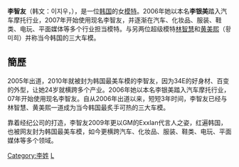 '''李智友'''（韩文：이지우，{{bd|1986年|2月3日}}），是一位[[韩国|韩国]]的女[[模特|模特]]。2006年她以本名'''李银美'''踏入汽车摩托行业，2007年开始使用现名李智友，并逐渐在汽车、化妆品、服装、鞋类、电玩、平面媒体等多个行业担当模特。与另两位超级模特[[林智慧|林智慧]]和[[黄美熙|黄美熙]]（황미희）并称当今韩国的三大车模。

==簡歷==
2005年出道，2010年就被封为韩国最美车模的李智友，因为34E的好身材、百变的外型，让她24岁就横跨多个产业。2006年她以本名李银美踏入汽车摩托行业，07年开始使用现名李智友。自从2006年出道以来，短短3年时间，李智友已经与林智慧、黄美熙一道成为当今韩国最炙手可热的三大车模。

靠着经纪公司的打造，李智友2009年更以GM的Exxlan代言人之姿，红遍韩国，也被网友封为韩国最美车模，如今更横跨汽车、化妆品、服装、鞋类、电玩、平面媒体等多个领域。

[[Category:李姓|Category:李姓]]
[[Category:韓國女性模特兒|L]]